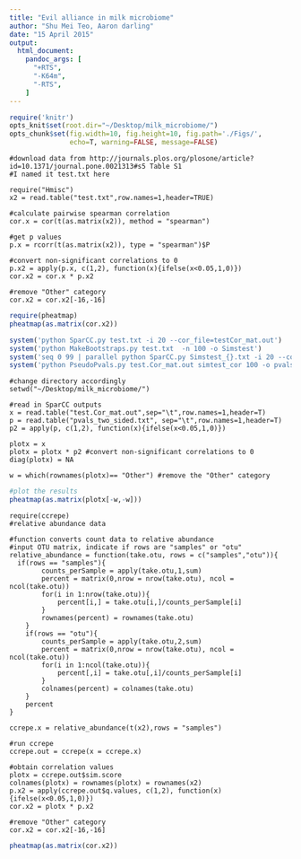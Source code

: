 ```yaml
---
title: "Evil alliance in milk microbiome"
author: "Shu Mei Teo, Aaron darling"
date: "15 April 2015"
output: 
  html_document:
    pandoc_args: [
      "+RTS",
      "-K64m",
      "-RTS",
    ]
---
```


```r
require('knitr')
opts_knit$set(root.dir="~/Desktop/milk_microbiome/")
opts_chunk$set(fig.width=10, fig.height=10, fig.path='./Figs/',
               echo=T, warning=FALSE, message=FALSE)
```

```run

#download data from http://journals.plos.org/plosone/article?id=10.1371/journal.pone.0021313#s5 Table S1
#I named it test.txt here

require("Hmisc")
x2 = read.table("test.txt",row.names=1,header=TRUE)

#calculate pairwise spearman correlation
cor.x = cor(t(as.matrix(x2)), method = "spearman")

#get p values
p.x = rcorr(t(as.matrix(x2)), type = "spearman")$P

#convert non-significant correlations to 0
p.x2 = apply(p.x, c(1,2), function(x){ifelse(x<0.05,1,0)})
cor.x2 = cor.x * p.x2

#remove "Other" category
cor.x2 = cor.x2[-16,-16] 
```

```r
require(pheatmap)
pheatmap(as.matrix(cor.x2))
```

```r
system('python SparCC.py test.txt -i 20 --cor_file=testCor_mat.out') 
system('python MakeBootstraps.py test.txt  -n 100 -o Simstest')
system('seq 0 99 | parallel python SparCC.py Simstest_{}.txt -i 20 --cor_file=simtest_cor_{}.txt')
system('python PseudoPvals.py test.Cor_mat.out simtest_cor 100 -o pvals_two_sided.txt -t "two_sided"') 
```

```read

#change directory accordingly
setwd("~/Desktop/milk_microbiome/")

#read in SparCC outputs
x = read.table("test.Cor_mat.out",sep="\t",row.names=1,header=T)
p = read.table("pvals_two_sided.txt", sep="\t",row.names=1,header=T)
p2 = apply(p, c(1,2), function(x){ifelse(x<0.05,1,0)})

plotx = x
plotx = plotx * p2 #convert non-significant correlations to 0
diag(plotx) = NA

w = which(rownames(plotx)== "Other") #remove the "Other" category

```

```r
#plot the results
pheatmap(as.matrix(plotx[-w,-w]))
```

```run
require(ccrepe)
#relative abundance data

#function converts count data to relative abundance
#input OTU matrix, indicate if rows are "samples" or "otu"
relative_abundance = function(take.otu, rows = c("samples","otu")){
  if(rows == "samples"){
		counts_perSample = apply(take.otu,1,sum)
		percent = matrix(0,nrow = nrow(take.otu), ncol = ncol(take.otu)) 
		for(i in 1:nrow(take.otu)){
			percent[i,] = take.otu[i,]/counts_perSample[i]
		}
		rownames(percent) = rownames(take.otu)
	}
	if(rows == "otu"){
		counts_perSample = apply(take.otu,2,sum)
		percent = matrix(0,nrow = nrow(take.otu), ncol = ncol(take.otu)) 
		for(i in 1:ncol(take.otu)){
			percent[,i] = take.otu[,i]/counts_perSample[i]
		}
		colnames(percent) = colnames(take.otu)
	}
	percent
}

ccrepe.x = relative_abundance(t(x2),rows = "samples")

#run ccrepe
ccrepe.out = ccrepe(x = ccrepe.x)

#obtain correlation values
plotx = ccrepe.out$sim.score
colnames(plotx) = rownames(plotx) = rownames(x2)
p.x2 = apply(ccrepe.out$q.values, c(1,2), function(x){ifelse(x<0.05,1,0)})
cor.x2 = plotx * p.x2

#remove "Other" category
cor.x2 = cor.x2[-16,-16]

```

```r
pheatmap(as.matrix(cor.x2))
```


